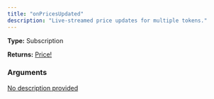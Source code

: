 ```yaml
---
title: "onPricesUpdated"
description: "Live-streamed price updates for multiple tokens."
---
```


**Type:** Subscription

**Returns:** [Price!](/api-reference/types/price)

### Arguments

<a href="/api-reference/types/onpricesupdatedinput">
  <ResponseField name="input" type="[OnPricesUpdatedInput!]!" required>
    No description provided
  </ResponseField>
</a>

